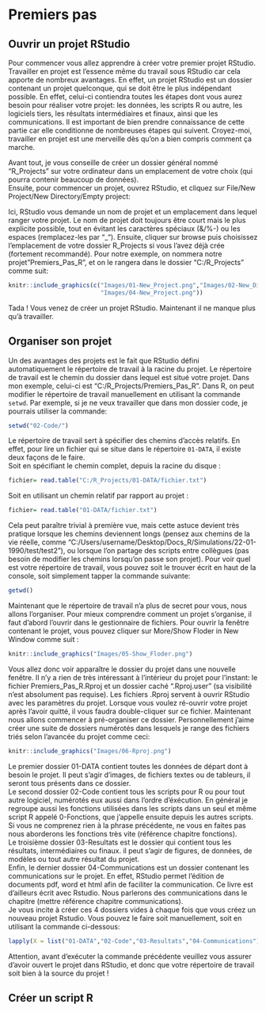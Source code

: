 
# Premiers pas {#Premiers}  
  
## Ouvrir un projet RStudio  

Pour commencer vous allez apprendre à créer votre premier projet RStudio. Travailler en projet est l'essence même du travail sous RStudio car cela apporte de nombreux avantages. En effet, un projet RStudio est un dossier contenant un projet quelconque, qui se doit être le plus indépendant possible. En effet, celui-ci contiendra toutes les étapes dont vous aurez besoin pour réaliser votre projet: les données, les scripts R ou autre, les logiciels tiers, les résultats intermédiaires et finaux, ainsi que les communications. Il est important de bien prendre connaissance de cette partie car elle conditionne de nombreuses étapes qui suivent. Croyez-moi, travailler en projet est une merveille dès qu'on a bien compris comment ça marche.  

Avant tout, je vous conseille de créer un dossier général nommé "R_Projects" sur votre ordinateur dans un emplacement de votre choix (qui pourra contenir beaucoup de données).  
Ensuite, pour commencer un projet, ouvrez RStudio, et cliquez sur File/New Project/New Directory/Empty project:

Ici, RStudio vous demande un nom de projet et un emplacement dans lequel ranger votre projet. Le nom de projet doit toujours être court mais le plus explicite possible, tout en évitant les caractères spéciaux (&/%-) ou les espaces (remplacez-les par "_"). Ensuite, cliquer sur browse puis choisissez l'emplacement de votre dossier R_Projects si vous l'avez déjà crée (fortement recommandé). Pour notre exemple, on nommera notre projet "Premiers_Pas_R", et on le rangera dans le dossier "C:/R_Projects" comme suit:  
```r
knitr::include_graphics(c("Images/01-New_Project.png","Images/02-New_Directory.png","Images/03-Empty_Project.png",
                          "Images/04-New_Project.png"))
```

Tada ! Vous venez de créer un projet RStudio. Maintenant il ne manque plus qu'à travailler.  
  
## Organiser son projet  
  
Un des avantages des projets est le fait que RStudio défini automatiquement le répertoire de travail à la racine du projet. Le répertoire de travail est le chemin du dossier dans lequel est situé votre projet. Dans mon exemple, celui-ci est "C:/R_Projects/Premiers_Pas_R". Dans R, on peut modifier le répertoire de travail manuellement en utilisant la commande `setwd`. Par exemple, si je ne veux travailler que dans mon dossier code, je pourrais utiliser la commande:  
```r
setwd("02-Code/")
```
Le répertoire de travail sert à spécifier des chemins d'accès relatifs. En effet, pour lire un fichier qui se situe dans le répertoire `01-DATA`, il existe deux façons de le faire.  
Soit en spécifiant le chemin complet, depuis la racine du disque :  
```r
fichier= read.table("C:/R_Projects/01-DATA/fichier.txt")
```
  
Soit en utilisant un chemin relatif par rapport au projet :  
```r
fichier= read.table("01-DATA/fichier.txt")
```
  
Cela peut paraître trivial à première vue, mais cette astuce devient très pratique lorsque les chemins deviennent longs (pensez aux chemins de la vie réelle, comme "C:/Users/username/Desktop/Docs_R/Simulations/22-01-1990/test/test2"), ou lorsque l'on partage des scripts entre collègues (pas besoin de modifier les chemins lorsqu'on passe son projet).
Pour voir quel est votre répertoire de travail, vous pouvez soit le trouver écrit en haut de la console, soit simplement tapper la commande suivante:
```r
getwd()
```
  
  
Maintenant que le répertoire de travail n'a plus de secret pour vous, nous allons l'organiser. Pour mieux comprendre comment un projet s'organise, il faut d'abord l'ouvrir dans le gestionnaire de fichiers. Pour ouvrir la fenêtre contenant le projet, vous pouvez cliquer sur More/Show Floder in New Window comme suit :  
```r
knitr::include_graphics("Images/05-Show_Floder.png")
```
  
Vous allez donc voir apparaître le dossier du projet dans une nouvelle fenêtre. Il n'y a rien de très intéressant à l'intérieur du projet pour l'instant: le fichier Premiers_Pas_R.Rproj et un dossier caché ".Rproj.user" (sa visibilité n'est absolument pas requise). Les fichiers .Rproj servent à ouvrir RStudio avec les paramètres du projet. Lorsque vous voulez ré-ouvrir votre projet après l'avoir quitté, il vous faudra double-cliquer sur ce fichier.
Maintenant nous allons commencer à pré-organiser ce dossier. Personnellement j'aime créer une suite de dossiers numérotés dans lesquels je range des fichiers triés selon l'avancée du projet comme ceci:  

```r
knitr::include_graphics("Images/06-Rproj.png")
```
  
Le premier dossier 01-DATA contient toutes les données de départ dont à besoin le projet. Il peut s'agir d'images, de fichiers textes ou de tableurs, il seront tous présents dans ce dossier.  
Le second dossier 02-Code contient tous les scripts pour R ou pour tout autre logiciel, numérotés eux aussi dans l'ordre d'éxécution. En général je regroupe aussi les fonctions utilisées dans les scripts dans un seul et même script R appelé 0-Fonctions, que j'appelle ensuite depuis les autres scripts. Si vous ne comprenez rien à la phrase précédente, ne vous en faites pas nous aborderons les fonctions très vite (référence chapitre fonctions).  
Le troisième dossier 03-Resultats est le dossier qui contient tous les résultats, intermédiaires ou finaux. il peut s'agir de figures, de données, de modèles ou tout autre résultat du projet.  
Enfin, le dernier dossier 04-Communications est un dossier contenant les communications sur le projet. En effet, RStudio permet l'édition de documents pdf, word et html afin de faciliter la communication. Ce livre est d'ailleurs écrit avec Rstudio. Nous parlerons des communications dans le chapitre (mettre référence chapitre communications).  
Je vous incite à créer ces 4 dossiers vides à chaque fois que vous créez un nouveau projet Rstudio. Vous pouvez le faire soit manuellement, soit en utilisant la commande ci-dessous:  
```r
lapply(X = list("01-DATA","02-Code","03-Resultats","04-Communications"), FUN = dir.create)
```

Attention, avant d'exécuter la commande précédente veuillez vous assurer d'avoir ouvert le projet dans RStudio, et donc que votre répertoire de travail soit bien à la source du projet !

  
## Créer un script R
  

